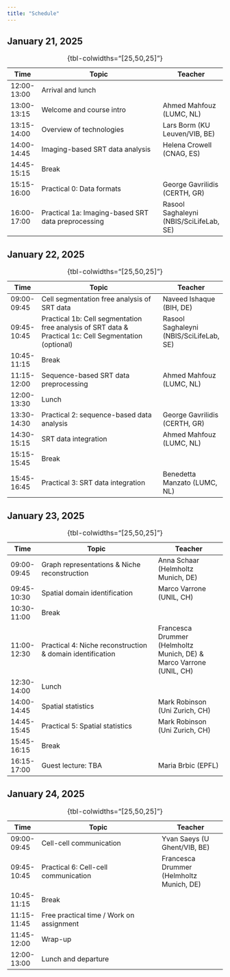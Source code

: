 ```yaml
---
title: "Schedule"
---
```


## January 21, 2025

| Time      	| Topic                                                                                                         	| Teacher                          	|
|-------------	|---------------------------------------------------------------------------------------------------------------	|--------------------------------	|
| 12:00-13:00 	| Arrival and lunch                                                                                             	|                                	|
| 13:00-13:15 	| Welcome and course intro                                                                                      	| Ahmed Mahfouz (LUMC, NL)       	|
| 13:15-14:00 	| Overview of technologies                                                                                      	| Lars Borm (KU Leuven/VIB, BE) 	|
| 14:00-14:45 	| Imaging-based SRT data analysis                                                                                	| Helena Crowell (CNAG, ES)      	|
| 14:45-15:15 	| Break                                                                                                         	|                                	|
| 15:15-16:00 	| Practical 0: Data formats                                                                                     	| George Gavrilidis (CERTH, GR)     |
| 16:00-17:00 	| Practical 1a: Imaging-based SRT data preprocessing                                                         	    | Rasool Saghaleyni (NBIS/SciLifeLab, SE)|
: {tbl-colwidths="[25,50,25]"}


## January 22, 2025

| Time      	| Topic                                                                                             	    | Teacher               	|
|-------------	|---------------------------------------------------------------------------------------------------------	|--------------------------	|
| 09:00-09:45 	| Cell segmentation free analysis of SRT data                                                          	    | Naveed Ishaque (BIH, DE) 	|
| 09:45-10:45 	| Practical 1b: Cell segmentation free analysis of SRT data & Practical 1c: Cell Segmentation (optional) 	| Rasool Saghaleyni (NBIS/SciLifeLab, SE)   |
| 10:45-11:15 	| Break                                                                                                   	|                          	|
| 11:15-12:00 	| Sequence-based SRT data preprocessing                                                                 	| Ahmed Mahfouz (LUMC, NL) 	|
| 12:00-13:30 	| Lunch                                                                                              	    |                          	|
| 13:30-14:30 	| Practical 2: sequence-based data analysis                                                          	| George Gavrilidis (CERTH, GR) |
| 14:30-15:15 	| SRT data integration                                                                               	| Ahmed Mahfouz (LUMC, NL) 	    |
| 15:15-15:45 	| Break                                                                                              	|                          	    |
| 15:45-16:45 	| Practical 3: SRT data integration                                                                 	| Benedetta Manzato (LUMC, NL)  |
: {tbl-colwidths="[25,50,25]"}

## January 23, 2025

| Time      	| Topic                                                     	| Teacher                           	|
|-------------	|-------------------------------------------------------------	|------------------------------------	|
| 09:00-09:45 	| Graph representations & Niche reconstruction                  	| Anna Schaar (Helmholtz Munich, DE) 	|
| 09:45-10:30 	| Spatial domain identification                              	| Marco Varrone (UNIL, CH)           	|
| 10:30-11:00 	| Break                                                       	|                                    	|
| 11:00-12:30 	| Practical 4: Niche reconstruction & domain identification 	| Francesca Drummer (Helmholtz Munich, DE) & Marco Varrone (UNIL, CH)|
| 12:30-14:00 	| Lunch                                                       	|                                    	|
| 14:00-14:45 	| Spatial statistics                                          	| Mark Robinson (Uni Zurich, CH)     	|
| 14:45-15:45 	| Practical 5: Spatial statistics                                  	| Mark Robinson (Uni Zurich, CH)                     	|
| 15:45-16:15 	| Break                                                       	|                                    	|
| 16:15-17:00 	| Guest lecture: TBA                                             	| Maria Brbic (EPFL)                 	|
: {tbl-colwidths="[25,50,25]"}

## January 24, 2025

| Time      	| Topic                                                 	| Teacher                      	|
|-------------	|---------------------------------------------------------	|-------------------------------	|
| 09:00-09:45 	| Cell-cell communication                               	| Yvan Saeys (U Ghent/VIB, BE) 	|
| 09:45-10:45 	| Practical 6: Cell-cell communication                     	| Francesca Drummer (Helmholtz Munich, DE) |
| 10:45-11:15 	| Break                                                   	|                               	|
| 11:15-11:45 	| Free practical time / Work on assignment 	                |                               	|
| 11:45-12:00 	| Wrap-up                                                  	|                               	|
| 12:00-13:00 	| Lunch and departure                                     	|                               	|
: {tbl-colwidths="[25,50,25]"}